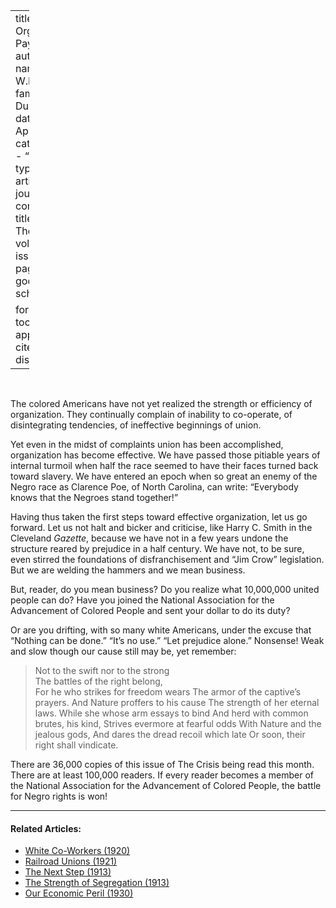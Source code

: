 
---
title: 'Does Organization Pay?'
author:
  - name:
      given: W.E.B.
      family: Du Bois
date: Apr. 1914
categories: 
  - ""
citation: 
  type: article-journal
  container-title: The Crisis
  volume: 7
  issue: 6
  page: 285
google-scholar: true

format:
  html:
    toc: false
    appendix-cite-as: display
---
﻿

The colored Americans have not yet realized the strength or efficiency of organization. They continually complain of inability to co-operate, of disintegrating tendencies, of ineffective beginnings of union. 

Yet even in the midst of complaints union has been accomplished, organization has become effective. We have passed those pitiable years of internal turmoil when half the race seemed to have their faces turned back toward slavery. We have entered an epoch when so great an enemy of the Negro race as Clarence Poe, of North Carolina, can write: "Everybody knows that the Negroes stand together!" 

Having thus taken the first steps toward effective organization, let us go forward. Let us not halt and bicker and criticise, like Harry C. Smith in the Cleveland *Gazette*, because we have not in a few years undone the structure reared by prejudice in a half century. We have not, to be sure, even stirred the foundations of disfranchisement and "Jim Crow" legislation. But we are welding the hammers and we mean business. 

But, reader, do you mean business? Do you realize what 10,000,000 united people can do? Have you joined the National Association for the Advancement of Colored People and sent your dollar to do its duty?

Or are you drifting, with so many white Americans, under the excuse that "Nothing can be done." "It's no use." "Let prejudice alone." Nonsense! Weak and slow though our cause still may be, yet remember: 

> Not to the swift nor to the strong    
> The battles of the right belong,     
> For he who strikes for freedom wears 
> The armor of the captive's prayers. 
> And Nature proffers to his cause 
> The strength of her eternal laws. 
> While she whose arm essays to bind 
> And herd with common brutes, his kind, 
> Strives evermore at fearful odds 
> With Nature and the jealous gods, 
> And dares the dread recoil which late 
> Or soon, their right shall vindicate. 

 There are 36,000 copies of this issue of <span class="crisis-title">The Crisis</span> being read this month. There are at least 100,000 readers. If every reader becomes a member of the National Association for the Advancement of Colored People, the battle for Negro rights is won! 

<!-- Similar articles start here -->
<div  class="clear-wrap"></div>
<hr>
#### Related Articles:

* [White Co-Workers (1920)](/Volumes/20/01/white_coworkers.html)
* [Railroad Unions (1921)](/Volumes/22/05/railroad_unions.html)
* [The Next Step (1913)](/Volumes/06/02/next_step.html)
* [The Strength of Segregation (1913)](/Volumes/07/03/strength_of_segregation.html)
* [Our Economic Peril (1930)](/Volumes/37/03/our_economic_peril.html)

<!-- Similar articles end here -->